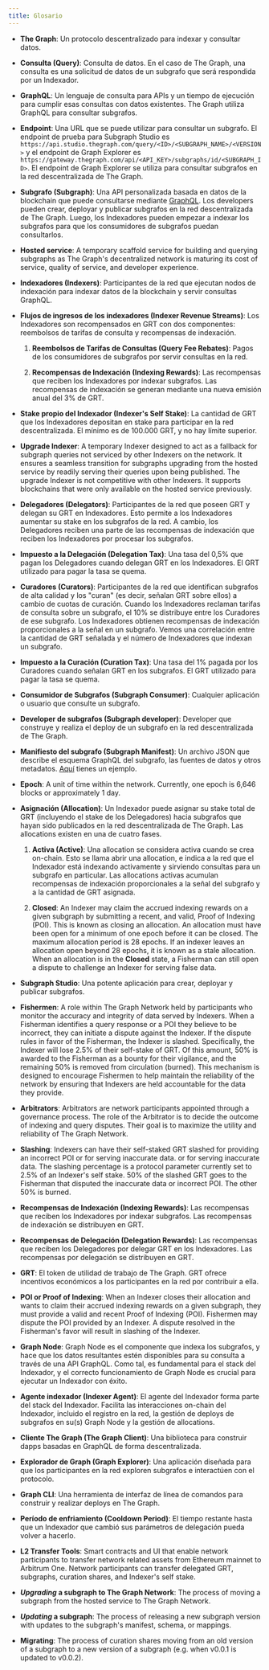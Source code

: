 ```yaml
---
title: Glosario
---
```


- **The Graph**: Un protocolo descentralizado para indexar y consultar datos.

- **Consulta (Query)**: Consulta de datos. En el caso de The Graph, una consulta es una solicitud de datos de un subgrafo que será respondida por un Indexador.

- **GraphQL**: Un lenguaje de consulta para APIs y un tiempo de ejecución para cumplir esas consultas con datos existentes. The Graph utiliza GraphQL para consultar subgrafos.

- **Endpoint**: Una URL que se puede utilizar para consultar un subgrafo. El endpoint de prueba para Subgraph Studio es `https://api.studio.thegraph.com/query/<ID>/<SUBGRAPH_NAME>/<VERSION>` y el endpoint de Graph Explorer es `https://gateway.thegraph.com/api/<API_KEY>/subgraphs/id/<SUBGRAPH_ID>`. El endpoint de Graph Explorer se utiliza para consultar subgrafos en la red descentralizada de The Graph.

- **Subgrafo (Subgraph)**: Una API personalizada basada en datos de la blockchain que puede consultarse mediante [GraphQL](https://graphql.org/). Los developers pueden crear, deployar y publicar subgrafos en la red descentralizada de The Graph. Luego, los Indexadores pueden empezar a indexar los subgrafos para que los consumidores de subgrafos puedan consultarlos.

- **Hosted service**: A temporary scaffold service for building and querying subgraphs as The Graph's decentralized network is maturing its cost of service, quality of service, and developer experience.

- **Indexadores (Indexers)**: Participantes de la red que ejecutan nodos de indexación para indexar datos de la blockchain y servir consultas GraphQL.

- **Flujos de ingresos de los indexadores (Indexer Revenue Streams)**: Los Indexadores son recompensados en GRT con dos componentes: reembolsos de tarifas de consulta y recompensas de indexación.

  1. **Reembolsos de Tarifas de Consultas (Query Fee Rebates)**: Pagos de los consumidores de subgrafos por servir consultas en la red.

  2. **Recompensas de Indexación (Indexing Rewards)**: Las recompensas que reciben los Indexadores por indexar subgrafos. Las recompensas de indexación se generan mediante una nueva emisión anual del 3% de GRT.

- **Stake propio del Indexador (Indexer's Self Stake)**: La cantidad de GRT que los Indexadores depositan en stake para participar en la red descentralizada. El mínimo es de 100.000 GRT, y no hay límite superior.

- **Upgrade Indexer**: A temporary Indexer designed to act as a fallback for subgraph queries not serviced by other Indexers on the network. It ensures a seamless transition for subgraphs upgrading from the hosted service by readily serving their queries upon being published. The upgrade Indexer is not competitive with other Indexers. It supports blockchains that were only available on the hosted service previously.

- **Delegadores (Delegators)**: Participantes de la red que poseen GRT y delegan su GRT en Indexadores. Esto permite a los Indexadores aumentar su stake en los subgrafos de la red. A cambio, los Delegadores reciben una parte de las recompensas de indexación que reciben los Indexadores por procesar los subgrafos.

- **Impuesto a la Delegación (Delegation Tax)**: Una tasa del 0,5% que pagan los Delegadores cuando delegan GRT en los Indexadores. El GRT utilizado para pagar la tasa se quema.

- **Curadores (Curators)**: Participantes de la red que identifican subgrafos de alta calidad y los "curan" (es decir, señalan GRT sobre ellos) a cambio de cuotas de curación. Cuando los Indexadores reclaman tarifas de consulta sobre un subgrafo, el 10% se distribuye entre los Curadores de ese subgrafo. Los Indexadores obtienen recompensas de indexación proporcionales a la señal en un subgrafo. Vemos una correlación entre la cantidad de GRT señalada y el número de Indexadores que indexan un subgrafo.

- **Impuesto a la Curación (Curation Tax)**: Una tasa del 1% pagada por los Curadores cuando señalan GRT en los subgrafos. El GRT utilizado para pagar la tasa se quema.

- **Consumidor de Subgrafos (Subgraph Consumer)**: Cualquier aplicación o usuario que consulte un subgrafo.

- **Developer de subgrafos (Subgraph developer)**: Developer que construye y realiza el deploy de un subgrafo en la red descentralizada de The Graph.

- **Manifiesto del subgrafo (Subgraph Manifest)**: Un archivo JSON que describe el esquema GraphQL del subgrafo, las fuentes de datos y otros metadatos. [Aquí](https://ipfs.io/ipfs/QmVQdzeGdPUiLiACeqXRpKAYpyj8Z1yfWLMUq7A7WundUf) tienes un ejemplo.

- **Epoch**: A unit of time within the network. Currently, one epoch is 6,646 blocks or approximately 1 day.

- **Asignación (Allocation)**: Un Indexador puede asignar su stake total de GRT (incluyendo el stake de los Delegadores) hacia subgrafos que hayan sido publicados en la red descentralizada de The Graph. Las allocations existen en una de cuatro fases.

  1. **Activa (Active)**: Una allocation se considera activa cuando se crea on-chain. Esto se llama abrir una allocation, e indica a la red que el Indexador está indexando activamente y sirviendo consultas para un subgrafo en particular. Las allocations activas acumulan recompensas de indexación proporcionales a la señal del subgrafo y a la cantidad de GRT asignada.

  2. **Closed**: An Indexer may claim the accrued indexing rewards on a given subgraph by submitting a recent, and valid, Proof of Indexing (POI). This is known as closing an allocation. An allocation must have been open for a minimum of one epoch before it can be closed. The maximum allocation period is 28 epochs. If an indexer leaves an allocation open beyond 28 epochs, it is known as a stale allocation. When an allocation is in the **Closed** state, a Fisherman can still open a dispute to challenge an Indexer for serving false data.

- **Subgraph Studio**: Una potente aplicación para crear, deployar y publicar subgrafos.

- **Fishermen**: A role within The Graph Network held by participants who monitor the accuracy and integrity of data served by Indexers. When a Fisherman identifies a query response or a POI they believe to be incorrect, they can initiate a dispute against the Indexer. If the dispute rules in favor of the Fisherman, the Indexer is slashed. Specifically, the Indexer will lose 2.5% of their self-stake of GRT. Of this amount, 50% is awarded to the Fisherman as a bounty for their vigilance, and the remaining 50% is removed from circulation (burned). This mechanism is designed to encourage Fishermen to help maintain the reliability of the network by ensuring that Indexers are held accountable for the data they provide.

- **Arbitrators**: Arbitrators are network participants appointed through a governance process. The role of the Arbitrator is to decide the outcome of indexing and query disputes. Their goal is to maximize the utility and reliability of The Graph Network.

- **Slashing**: Indexers can have their self-staked GRT slashed for providing an incorrect POI or for serving inaccurate data. or for serving inaccurate data. The slashing percentage is a protocol parameter currently set to 2.5% of an Indexer's self stake. 50% of the slashed GRT goes to the Fisherman that disputed the inaccurate data or incorrect POI. The other 50% is burned.

- **Recompensas de Indexación (Indexing Rewards)**: Las recompensas que reciben los Indexadores por indexar subgrafos. Las recompensas de indexación se distribuyen en GRT.

- **Recompensas de Delegación (Delegation Rewards)**: Las recompensas que reciben los Delegadores por delegar GRT en los Indexadores. Las recompensas por delegación se distribuyen en GRT.

- **GRT**: El token de utilidad de trabajo de The Graph. GRT ofrece incentivos económicos a los participantes en la red por contribuir a ella.

- **POI or Proof of Indexing**: When an Indexer closes their allocation and wants to claim their accrued indexing rewards on a given subgraph, they must provide a valid and recent Proof of Indexing (POI). Fishermen may dispute the POI provided by an Indexer. A dispute resolved in the Fisherman's favor will result in slashing of the Indexer.

- **Graph Node**: Graph Node es el componente que indexa los subgrafos, y hace que los datos resultantes estén disponibles para su consulta a través de una API GraphQL. Como tal, es fundamental para el stack del Indexador, y el correcto funcionamiento de Graph Node es crucial para ejecutar un Indexador con éxito.

- **Agente indexador (Indexer Agent)**: El agente del Indexador forma parte del stack del Indexador. Facilita las interacciones on-chain del Indexador, incluido el registro en la red, la gestión de deploys de subgrafos en su(s) Graph Node y la gestión de allocations.

- **Cliente The Graph (The Graph Client)**: Una biblioteca para construir dapps basadas en GraphQL de forma descentralizada.

- **Explorador de Graph (Graph Explorer)**: Una aplicación diseñada para que los participantes en la red exploren subgrafos e interactúen con el protocolo.

- **Graph CLI**: Una herramienta de interfaz de línea de comandos para construir y realizar deploys en The Graph.

- **Período de enfriamiento (Cooldown Period)**: El tiempo restante hasta que un Indexador que cambió sus parámetros de delegación pueda volver a hacerlo.

- **L2 Transfer Tools**: Smart contracts and UI that enable network participants to transfer network related assets from Ethereum mainnet to Arbitrum One. Network participants can transfer delegated GRT, subgraphs, curation shares, and Indexer's self stake.

- **_Upgrading_ a subgraph to The Graph Network**: The process of moving a subgraph from the hosted service to The Graph Network.

- **_Updating_ a subgraph**: The process of releasing a new subgraph version with updates to the subgraph's manifest, schema, or mappings.

- **Migrating**: The process of curation shares moving from an old version of a subgraph to a new version of a subgraph (e.g. when v0.0.1 is updated to v0.0.2).
